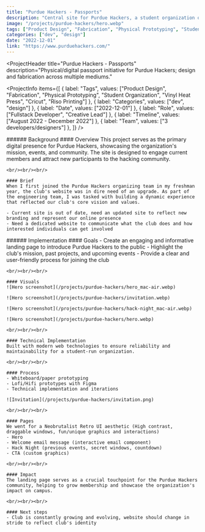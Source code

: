 ```yaml
---
title: "Purdue Hackers - Passports"
description: "Central site for Purdue Hackers, a student organization of more than 1000 members who build & ship kick-ass creative projects."
image: "/projects/purdue-hackers/hero.webp"
tags: ["Product Design", "Fabrication", "Physical Prototyping", "Student Organization", "Vinyl Heat Press", "Cricut", "Riso Printing"]
categories: ["dev", "design"]
date: "2022-12-01"
link: "https://www.purduehackers.com/"
---
```


<ProjectHeader
  title="Purdue Hackers - Passports"
  description="Physical/digital passport initiative for Purdue Hackers; design and fabrication across multiple mediums."
>
  <ProjectInfo
    items={[
      { label: "Tags", values: ["Product Design", "Fabrication", "Physical Prototyping", "Student Organization", "Vinyl Heat Press", "Cricut", "Riso Printing"] },
      { label: "Categories", values: ["dev", "design"] },
      { label: "Date", values: ["2022-12-01"] },
      { label: "Role", values: ["Fullstack Developer", "Creative Lead"] },
      { label: "Timeline", values: ["August 2022 - December 2022"] },
      { label: "Team", values: ["3 developers/designers"] },
    ]}
  />
</ProjectHeader>

<SplitSection>
  <SectionColumn size={4}>
    ###### Background
  </SectionColumn>
  <SectionColumn size={12}>
    #### Overview
    This project serves as the primary digital presence for Purdue Hackers, showcasing the organization's mission, events, and community. The site is designed to engage current members and attract new participants to the hacking community.

    <br/><br/><br/>

    #### Brief
    When I first joined the Purdue Hackers organizing team in my freshman year, the club's website was in dire need of an upgrade. As part of the engineering team, I was tasked with building a dynamic experience that reflected our club's core vision and values. 

    - Current site is out of date, need an updated site to reflect new branding and represent our online presence
    - Need a dedicated website to communicate what the club does and how interested individuals can get involved
  </SectionColumn>
  <SectionColumn size={2}>
  </SectionColumn>
</SplitSection>

<SplitSection>
  <SectionColumn size={4}>
    ###### Implementation
  </SectionColumn>
  <SectionColumn size={12}>
    #### Goals
    - Create an engaging and informative landing page to introduce Purdue Hackers to the public
    - Highlight the club's mission, past projects, and upcoming events
    - Provide a clear and user-friendly process for joining the club

    <br/><br/><br/>

    #### Visuals
    ![Hero screenshot](/projects/purdue-hackers/hero_mac-air.webp)
    
    ![Hero screenshot](/projects/purdue-hackers/invitation.webp)

    ![Hero screenshot](/projects/purdue-hackers/hack-night_mac-air.webp)

    ![Hero screenshot](/projects/purdue-hackers/hero.webp)

    <br/><br/><br/>

    #### Technical Implementation
    Built with modern web technologies to ensure reliability and maintainability for a student-run organization.

    <br/><br/><br/>

    #### Process
    - Whiteboard/paper prototyping
    - Lofi/Hifi prototypes with Figma
    - Technical implementation and iterations

    ![Invitation](/projects/purdue-hackers/invitation.png)

    <br/><br/><br/>

    #### Pages
    We went for a Neobrutalist Retro UI aesthetic (High contrast, draggable windows, fun/unique graphics and interactions)
    - Hero 
    - Welcome email message (interactive email component)
    - Hack Night (previous events, secret windows, countdown)
    - CTA (custom graphics)

    <br/><br/><br/>

    #### Impact
    The landing page serves as a crucial touchpoint for the Purdue Hackers community, helping to grow membership and showcase the organization's impact on campus.

    <br/><br/><br/>

    #### Next steps
    - Club is constantly growing and evolving, website should change in stride to reflect club's identity
  </SectionColumn>
  <SectionColumn size={2}>
  </SectionColumn>
</SplitSection>
